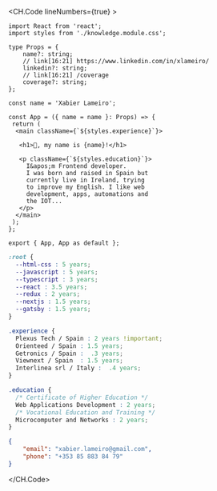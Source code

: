 <CH.Code lineNumbers={true} >

```tsx index.tsx box=9[23:38]
import React from 'react';
import styles from './knowledge.module.css';

type Props = {
    name?: string;
    // link[16:21] https://www.linkedin.com/in/xlameiro/
    linkedin?: string;
    // link[16:21] /coverage
    coverage?: string;
};

const name = 'Xabier Lameiro';

const App = ({ name = name }: Props) => {
 return (
  <main className={`${styles.experience}`}>

   <h1>👋, my name is {name}!</h1>

   <p className={`${styles.education}`}>
     I&apos;m Frontend developer. 
     I was born and raised in Spain but
     currently live in Ireland, trying 
     to improve my English. I like web
     development, apps, automations and
     the IOT...
   </p>
  </main>
 );
};

export { App, App as default };
```

```css knowledge.module.css
:root {
  --html-css : 5 years;
  --javascript : 5 years;
  --typescript : 3 years;
  --react : 3.5 years;
  --redux : 2 years;
  --nextjs : 1.5 years;
  --gatsby : 1.5 years;
}

.experience {
  Plexus Tech / Spain : 2 years !important;
  Orienteed / Spain : 1.5 years;
  Getronics / Spain :  .3 years;
  Viewnext / Spain  : 1.5 years;
  Interlinea srl / Italy :  .4 years;
}

.education {
  /* Certificate of Higher Education */ 
  Web Applications Development : 2 years;
  /* Vocational Education and Training */
  Microcomputer and Networks : 2 years;
}
```

```json contact.json
{
    "email": "xabier.lameiro@gmail.com",
    "phone": "+353 85 883 84 79"
}
```

</CH.Code>
